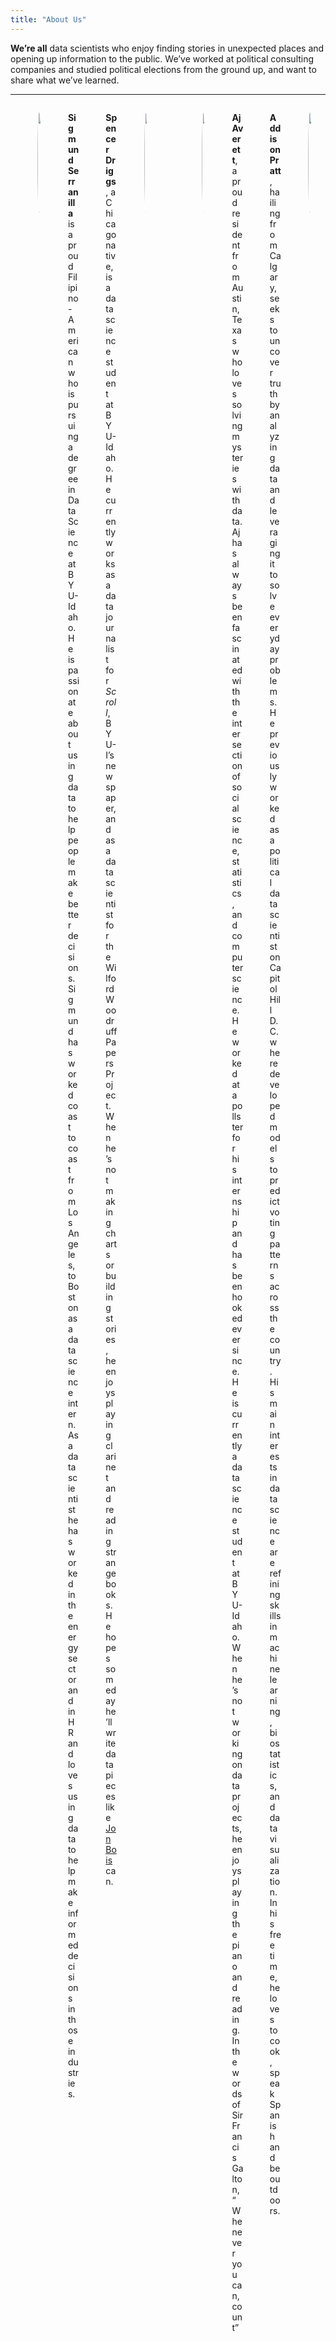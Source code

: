 ```yaml
---
title: "About Us"
---
```


**We're all** data scientists who enjoy finding stories in unexpected places and opening up information to the public. We've worked at political consulting companies and studied political elections from the ground up, and want to share what we've learned.

<hr>

::: columns

<br>
<br>

::: {.column width="5%"}
<!-- space -->
:::

::: {.column width="20%"}
<img src="Pictures/Sigmund.jpg" style="width: 10rem; border-radius: 50%; display: block; margin-left: auto; margin-right: auto;">
:::

::: {.column width="5%"}
<!-- space -->
:::

::: {.column width="70%"}
**Sigmund Serranilla** is a proud Filipino-American who is pursuing a degree in Data Science at BYU-Idaho. He is passionate about using data to help people make better decisions. Sigmund has worked coast to coast from Los Angeles, to Boston as a data science intern. As a data scientist he has worked in the energy sector and in HR and loves using data to help make informed decisions in those industries.
:::



<br>
<br>

::: {.column width="70%"}
**Spencer Driggs**, a Chicago native, is a data science student at BYU-Idaho. He currently works as a data journalist for *Scroll*, BYU-I's newspaper, and as a data scientist for the Wilford Woodruff Papers Project. When he's not making charts or building stories, he enjoys playing clarinet and reading strange books. He hopes someday he'll write data pieces like [Jon Bois](https://www.youtube.com/watch?v=ZlviajJlctQ&t=293s&pp=ygUKZGF2ZSBzdGVpYg%3D%3D) can.
:::

::: {.column width="5%"}
<!-- space -->
:::

::: {.column width="20%"}
<img src="Pictures/Spencer.jpg" style="width: 10rem; border-radius: 50%; display: block; margin-left: auto; margin-right: auto;">
:::

::: {.column width="5%"}
<!-- space -->
:::


<br>
<br>

::: {.column width="5%"}
<!-- space -->
:::

::: {.column width="20%"}
<img src="Pictures/AJ.jpg" style="width: 10rem; border-radius: 50%; display: block; margin-left: auto; margin-right: auto;">

:::

::: {.column width="5%"}
<!-- space -->
:::

::: {.column width="70%"}
**Aj Averett**, a proud resident from Austin, Texas who loves solving mysteries with data. Aj has always been fascinated with the intersection of social science, statistics, and computer science. He worked at a pollster for his internship and has been hooked ever since. He is currently a data science student at BYU-Idaho. When he's not working on data projects, he enjoys playing the piano and reading. In the words of Sir Francis Galton, "Whenever you can, count"
:::



<br>
<br>

::: {.column width="70%"}
**Addison Pratt**, hailing from Calgary, seeks to uncover truth by analyzing data and leveraging it to solve everyday problems. He previously worked as a political data scientist on Capitol Hill D.C. where developed models to predict voting patterns across the country. His main interests in data science are refining skills in machine learning, biostatistics, and data visualization. In his free time, he loves to cook, speak Spanish and be outdoors.






:::

::: {.column width="5%"}
<!-- space -->
:::

::: {.column width="20%"}
<img src="Pictures/addison.jpg" style="width: 10rem; border-radius: 50%; display: block; margin-left: auto; margin-right: auto;">
:::

::: {.column width="5%"}
<!-- space -->
:::

:::

